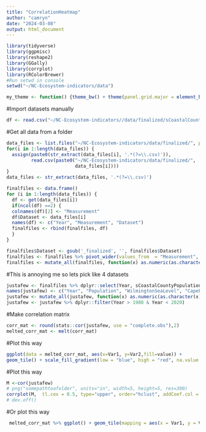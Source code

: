 ```yaml
---
title: "CorrelationHeatmap"
author: "camryn"
date: "2024-03-08"
output: html_document
---
```


```r
library(tidyverse)
library(ggpmisc)
library(reshape2)
library(GGally)
library(corrplot)
library(RColorBrewer)
#Run setwd in console
setwd("~/NC-Ecosystem-indicators/data")

my_theme <- function() {theme_bw() + theme(panel.grid.major = element_blank(), panel.grid.minor = element_blank(), plot.title = element_text(size=12, face= "bold", colour= "black"), axis.title.x = element_text(size=12, face="bold", colour = "black"), axis.title.y = element_text(size=12, face="bold", colour = "black"))}
```

#Import datasets manually
```r
df <- read.csv("~/NC-Ecosystem-indicators//data/finalized/sCoastalCountyPopulation1980JN.csv")
```

#Get all data from a folder
```r
data_files <- list.files("~/NC-Ecosystem-indicators/data/finalized/", pattern="*.csv")
for(i in 1:length(data_files)) { 
  assign(paste0(str_extract(data_files[i], '.*(?=\\.csv)')), 
         read.csv(paste0("~/NC-Ecosystem-indicators/data/finalized/",
                         data_files[i])))
}
data_files <- str_extract(data_files, '.*(?=\\.csv)')

finalfiles <- data.frame()
for (i in 1:length(data_files)) {
  df <- get(data_files[i])
  if(ncol(df) ==2) {
  colnames(df)[2] <- "Measurement"
  df$Dataset <- data_files[i]
  names(df) <- c("Year", "Measurement", "Dataset")
  finalfiles <- rbind(finalfiles, df)
  }
}

finalfiles$Dataset <- gsub('_finalized', '', finalfiles$Dataset)
finalfiles <- finalfiles %>% pivot_wider(values_from  = "Measurement", names_from = "Dataset")
finalfiles <- mutate_all(finalfiles, function(x) as.numeric(as.character(x)))
```

#This is annoying me so lets pick like 4 datasets
```r
justafew <- finalfiles %>% dplyr::select(Year, sCoastalCountyPopulation1980JN, p1935WilmingtonSeaLevelRiseCB, c1974CapeFear_TNloadingNH, B1972FinfishCommCatchLS)
names(justafew) <- c("Year", "Population", "WilmingtonSeaLevel", "CapeFearLoading", "FinfishCatch")
justafew <- mutate_all(justafew, function(x) as.numeric(as.character(x)))
justafew <- justafew %>% dplyr::filter(Year > 1980 & Year < 2020)
```

#Make correlation matrix
```r
corr_mat <- round(stats::cor(justafew, use = "complete.obs"),2) 
melted_corr_mat <- melt(corr_mat)
```

#Plot this way
```r
ggplot(data = melted_corr_mat, aes(x=Var1, y=Var2,fill=value)) +
geom_tile() + scale_fill_gradient(low = "blue", high = "red", na.value = NA) + my_theme() + theme(axis.text.x = element_text(angle = 90, vjust = 0.5, hjust=1)) + labs(title = "Pairwise Correlations", x = "Correlate", y = "Variable", fill = "Coefficient")
```

#Plot this way
```r
M <-cor(justafew)
# png("somepathtoafolder", units="in", width=5, height=5, res=300)
corrplot(M,  tl.cex = 0.5, type="upper", order="hclust", addCoef.col = 1, number.cex = 0.25, col=brewer.pal(n=8, name="RdYlBu"), title= "Indicators Pairwise Correlations", mar=c(0,0,1,0)) 
# dev.off()
```

#Or plot this way
```r
 melted_corr_mat %>% ggplot() + geom_tile(mapping = aes(x = Var1, y = Var2, fill = value), size = 1, width = 0.9, height = 0.9) + geom_text(aes(x = Var1, y = Var2, label= signif(value, digits = 2))) + scale_fill_distiller(palette = "RdBu", limits = c(-1, 1))  + labs(title = "Pairwise Correlations", x = "Correlate", y = "Correlate", fill = "Correlation Coefficient", color = "Significance") + my_theme() + theme(axis.text.x = element_text(angle = 90, vjust = 0.5, hjust=1))
```



